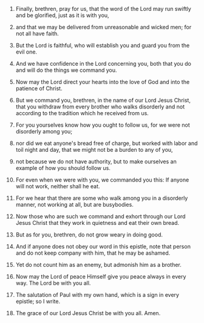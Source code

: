 
1. Finally, brethren, pray for us, that the word of the Lord may run swiftly and be glorified, just as it is with you,

2. and that we may be delivered from unreasonable and wicked men; for not all have faith.

3. But the Lord is faithful, who will establish you and guard you from the evil one.

4. And we have confidence in the Lord concerning you, both that you do and will do the things we command you.

5. Now may the Lord direct your hearts into the love of God and into the patience of Christ.

6. But we command you, brethren, in the name of our Lord Jesus Christ, that you withdraw from every brother who walks disorderly and not according to the tradition which he received from us.

7. For you yourselves know how you ought to follow us, for we were not disorderly among you;

8. nor did we eat anyone's bread free of charge, but worked with labor and toil night and day, that we might not be a burden to any of you,

9. not because we do not have authority, but to make ourselves an example of how you should follow us.

10. For even when we were with you, we commanded you this: If anyone will not work, neither shall he eat.

11. For we hear that there are some who walk among you in a disorderly manner, not working at all, but are busybodies.

12. Now those who are such we command and exhort through our Lord Jesus Christ that they work in quietness and eat their own bread.

13. But as for you, brethren, do not grow weary in doing good.

14. And if anyone does not obey our word in this epistle, note that person and do not keep company with him, that he may be ashamed.

15. Yet do not count him as an enemy, but admonish him as a brother.

16. Now may the Lord of peace Himself give you peace always in every way. The Lord be with you all.

17. The salutation of Paul with my own hand, which is a sign in every epistle; so I write.

18. The grace of our Lord Jesus Christ be with you all. Amen.


